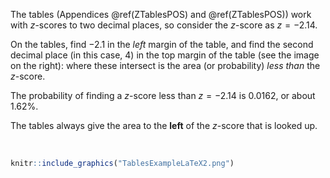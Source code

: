 
:::::: {.cols data-latex=""}

::: {.col data-latex="{0.45\textwidth}"}

The tables (Appendices \@ref(ZTablesPOS) and \@ref(ZTablesPOS)) work with $z$-scores to two decimal places, so consider the $z$-score as $z = -2.14$.
\medskip

On the tables, find $-2.1$ in the *left* margin of the table, and find the second decimal place (in this case, $4$) in the top margin of the table (see the image on the right): where these intersect is the area (or probability) *less than* the $z$-score.
\medskip 

The probability of finding a $z$-score less than $z = -2.14$ is $0.0162$, or about 1.62\%.


::: {.importantBox .important data-latex="{iconmonstr-warning-8-240.png}"}
The tables always give the area to the **left** of the $z$-score that is looked up.
:::

:::

::: {.col data-latex="{0.07\textwidth}"}
\ 
<!-- an empty Div (with a white space), serving as a column separator -->
:::

::: {.col data-latex="{0.48\textwidth}"}

```r
knitr::include_graphics("TablesExampleLaTeX2.png")
```



:::
::::::


